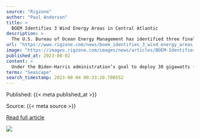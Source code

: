 ```yaml
---
source: "Rigzone"
author: "Paul Anderson"
title: >
  BOEM Identifies 3 Wind Energy Areas in Central Atlantic
description: >
  The U.S. Bureau of Ocean Energy Management has identified three final Wind Energy Areas offshore Delaware, Maryland, and Virginia.
url: "https://www.rigzone.com/news/boem_identifies_3_wind_energy_areas_in_central_atlantic-02-aug-2023-173524-article/"
image: "https://images.rigzone.com/images/news/articles/BOEM-Identifies-3-Wind-Energy-Areas-in-Central-Atlantic-173524-582x327.png"
published_at: 2023-08-02
content: >
  Under the Biden-Harris administration’s goal to deploy 30 gigawatts (GW) of offshore wind power by 2030, the Bureau of Ocean Energy Management (BOEM) has selected three final Wind Energy Areas (WEAs)… [+3791 chars]
terms: "Seascape"
search_timestamp: 2023-08-04 00:33:28.700552
---
```



Published: {{< meta published_at >}}


Source: {{< meta source >}}


[Read full article]({{< meta url >}}){target='_blank'}



![](`r rmarkdown::metadata$image[1]`)

